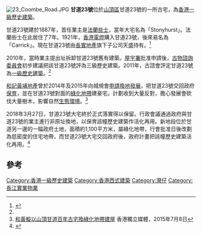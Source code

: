 [[File:23_Coombe_Road.JPG|thumb]]
'''甘道23號'''位於[[山頂_(香港)|山頂區]]甘道23號的一所古宅，為[[香港一級歷史建築|香港一級歷史建築]]。

甘道23號建於1887年，首任業主是[[法蘭些士|法蘭些士]]，當年大宅名為「Stonyhurst」。法蘭些士在此居住了7年。1921年，[[香港電燈|香港電燈]]購入甘道23號，後來易名為「Carrick」。現在甘道23號由[[長實地產|長實地產]]旗下子公司天盛持有。<ref name=mingpao>{{cite news|url=http://news.mingpao.com/pns/dailynews/web_tc/article/20160807/s00005/1470507445902|title=街知巷聞：古宅換地發展 綠化地上鋪水泥 郊野公園隔一路|newspaper=''[[明報|明報]]''|date=2016年8月7日|accessdate=2016年8月7日|archive-date=2017年3月5日|archive-url=https://web.archive.org/web/20170305002335/http://news.mingpao.com/pns/dailynews/web_tc/article/20160807/s00005/1470507445902|dead-url=no}}</ref>

2010年，當時業主提出址拆卸甘道23號舊有建築。[[屋宇署|屋宇署]]批准申請後，[[古物諮詢委員會|古物諮詢委員會]]初步建議把該甘道23號評為三級歷史建築。2011年，古諮會評定甘道23號為[[一級歷史建築|一級歷史建築]]。<ref name=mingpao></ref>

[[和記黃埔地產|和記黃埔地產]]曾於2014年及2015年向城規會[[換地權益書|申請換地發展]]，把甘道23號交回政府[[保育|保育]]，並在甘道23號對面的[[綠化地帶|綠化地帶]]建豪宅。計劃收到大量反對，擔心發展會砍伐大量樹木，影響自然[[生態環境|生態環境]]。<ref>[http://www.inmediahk.net/node/1035777 和黃擬以山頂甘道百年古宅換綠化地帶建屋] {{Wayback|url=http://www.inmediahk.net/node/1035777 |date=20190521093029 }} 香港獨立媒體，2015年7月8日</ref>

2018年3月27日，甘道23號大宅終於正式落實得以保留。行政會議通過政府與甘道23號的業主進行非原址換地，以保育該幢歷史建築作活化再用。新地段位於甘道另一邊的一幅政府土地，面積約1,100平方米，屬綠化地帶，行會批准日後改劃為低密度的住宅地帶，而甘道23號大宅交回政府後，政府計畫把該幢歷史建築活化再用。<ref>{{cite news|url=http://std.stheadline.com/daily/article/detail/1773659-%E6%B8%AF%E8%81%9E-%E4%B8%80%E7%B4%9A%E6%AD%B7%E5%8F%B2%E5%BB%BA%E7%AF%89+%E7%94%98%E9%81%9323%E8%99%9F%E5%A4%A7%E5%AE%85%E8%90%BD%E5%AF%A6%E4%BF%9D%E8%82%B2|title=一級歷史建築 甘道23號大宅落實保育|date=2018年3月28日|newspaper=''[[星島日報|星島日報]]''|accessdate=2018年12月21日|archive-date=2019年5月19日|archive-url=https://web.archive.org/web/20190519210400/http://std.stheadline.com/daily/article/detail/1773659-%E6%B8%AF%E8%81%9E-%E4%B8%80%E7%B4%9A%E6%AD%B7%E5%8F%B2%E5%BB%BA%E7%AF%89+%E7%94%98%E9%81%9323%E8%99%9F%E5%A4%A7%E5%AE%85%E8%90%BD%E5%AF%A6%E4%BF%9D%E8%82%B2|dead-url=no}}</ref>

==參考==
{{reflist}}

{{香港一級歷史建築}}
{{長江實業}}

[[Category:香港一級歷史建築|Category:香港一級歷史建築]]
[[Category:香港西式建築|Category:香港西式建築]]
[[Category:灣仔|Category:灣仔]]
[[Category:長江實業物業|Category:長江實業物業]]